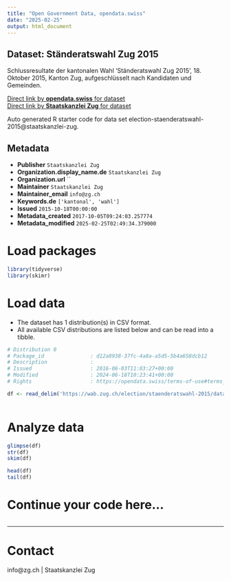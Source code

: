 ```yaml
---
title: "Open Government Data, opendata.swiss"
date: "2025-02-25"
output: html_document
---
```


## Dataset: Ständeratswahl Zug 2015

Schlussresultate der kantonalen Wahl 'Ständeratswahl Zug 2015', 18. Oktober 2015, Kanton Zug, aufgeschlüsselt nach Kandidaten und Gemeinden.

[Direct link by **opendata.swiss** for dataset](https://opendata.swiss/de/dataset/standeratswahl-2015)<br>
[Direct link by **Staatskanzlei Zug** for dataset](https://wab.zug.ch/election/staenderatswahl-2015/data)

Auto generated R starter code for data set election-staenderatswahl-2015@staatskanzlei-zug.

## Metadata

- **Publisher** `Staatskanzlei Zug`
- **Organization.display_name.de** `Staatskanzlei Zug`
- **Organization.url** ``
- **Maintainer** `Staatskanzlei Zug`
- **Maintainer_email** `info@zg.ch`
- **Keywords.de** `['kantonal', 'wahl']`
- **Issued** `2015-10-18T00:00:00`
- **Metadata_created** `2017-10-05T09:24:03.257774`
- **Metadata_modified** `2025-02-25T02:49:34.379000`


# Load packages

```r

library(tidyverse)
library(skimr)

```

# Load data

-   The dataset has 1 distribution(s) in CSV format.
-   All available CSV distributions are listed below and can be read into a tibble.

```r

# Distribution 0
# Package_id               : d12a8938-37fc-4a8a-a5d5-5b4a658dcb12
# Description              : 
# Issued                   : 2016-06-03T11:03:27+00:00
# Modified                 : 2024-06-18T10:23:41+00:00
# Rights                   : https://opendata.swiss/terms-of-use#terms_by

df <- read_delim('https://wab.zug.ch/election/staenderatswahl-2015/data-csv')



```

# Analyze data

```r

glimpse(df)
str(df)
skim(df)

head(df)
tail(df)

```

# Continue your code here...

```r

```

------------------------------------------------------------------------

# Contact

info@zg.ch | Staatskanzlei Zug
